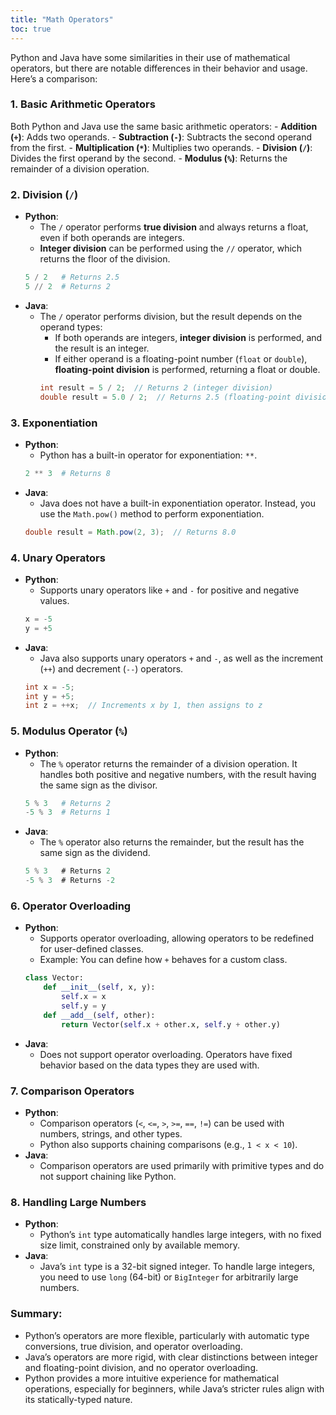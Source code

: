 ```yaml
---
title: "Math Operators"
toc: true
--- 
```


Python and Java have some similarities in their use of mathematical operators, but there are notable differences in their behavior and usage. Here’s a comparison:

### 1. **Basic Arithmetic Operators**
Both Python and Java use the same basic arithmetic operators:
- **Addition (`+`)**: Adds two operands.
- **Subtraction (`-`)**: Subtracts the second operand from the first.
- **Multiplication (`*`)**: Multiplies two operands.
- **Division (`/`)**: Divides the first operand by the second.
- **Modulus (`%`)**: Returns the remainder of a division operation.

### 2. **Division (`/`)**
- **Python**:
  - The `/` operator performs **true division** and always returns a float, even if both operands are integers.
  - **Integer division** can be performed using the `//` operator, which returns the floor of the division.
  ```python
  5 / 2   # Returns 2.5
  5 // 2  # Returns 2
  ```

- **Java**:
  - The `/` operator performs division, but the result depends on the operand types:
    - If both operands are integers, **integer division** is performed, and the result is an integer.
    - If either operand is a floating-point number (`float` or `double`), **floating-point division** is performed, returning a float or double.
  ```java
  int result = 5 / 2;  // Returns 2 (integer division)
  double result = 5.0 / 2;  // Returns 2.5 (floating-point division)
  ```

### 3. **Exponentiation**
- **Python**:
  - Python has a built-in operator for exponentiation: `**`.
  ```python
  2 ** 3  # Returns 8
  ```

- **Java**:
  - Java does not have a built-in exponentiation operator. Instead, you use the `Math.pow()` method to perform exponentiation.
  ```java
  double result = Math.pow(2, 3);  // Returns 8.0
  ```

### 4. **Unary Operators**
- **Python**:
  - Supports unary operators like `+` and `-` for positive and negative values.
  ```python
  x = -5
  y = +5
  ```

- **Java**:
  - Java also supports unary operators `+` and `-`, as well as the increment (`++`) and decrement (`--`) operators.
  ```java
  int x = -5;
  int y = +5;
  int z = ++x;  // Increments x by 1, then assigns to z
  ```

### 5. **Modulus Operator (`%`)**
- **Python**:
  - The `%` operator returns the remainder of a division operation. It handles both positive and negative numbers, with the result having the same sign as the divisor.
  ```python
  5 % 3   # Returns 2
  -5 % 3  # Returns 1
  ```

- **Java**:
  - The `%` operator also returns the remainder, but the result has the same sign as the dividend.
  ```java
  5 % 3   # Returns 2
  -5 % 3  # Returns -2
  ```

### 6. **Operator Overloading**
- **Python**:
  - Supports operator overloading, allowing operators to be redefined for user-defined classes.
  - Example: You can define how `+` behaves for a custom class.
  ```python
  class Vector:
      def __init__(self, x, y):
          self.x = x
          self.y = y
      def __add__(self, other):
          return Vector(self.x + other.x, self.y + other.y)
  ```

- **Java**:
  - Does not support operator overloading. Operators have fixed behavior based on the data types they are used with.

### 7. **Comparison Operators**
- **Python**:
  - Comparison operators (`<`, `<=`, `>`, `>=`, `==`, `!=`) can be used with numbers, strings, and other types.
  - Python also supports chaining comparisons (e.g., `1 < x < 10`).

- **Java**:
  - Comparison operators are used primarily with primitive types and do not support chaining like Python.

### 8. **Handling Large Numbers**
- **Python**:
  - Python’s `int` type automatically handles large integers, with no fixed size limit, constrained only by available memory.

- **Java**:
  - Java’s `int` type is a 32-bit signed integer. To handle large integers, you need to use `long` (64-bit) or `BigInteger` for arbitrarily large numbers.

### Summary:
- Python’s operators are more flexible, particularly with automatic type conversions, true division, and operator overloading.
- Java’s operators are more rigid, with clear distinctions between integer and floating-point division, and no operator overloading.
- Python provides a more intuitive experience for mathematical operations, especially for beginners, while Java’s stricter rules align with its statically-typed nature.